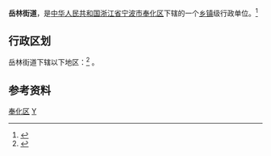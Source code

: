 {{中国乡级行政区|33/02/13/002/000}}
'''岳林街道'''，是[[中华人民共和国|中华人民共和国]][[浙江省|浙江省]][[宁波市|宁波市]][[奉化区|奉化区]]下辖的一个[[乡镇|乡镇]]级行政单位。<ref>{{PRC admin/ref sgc|{{PRC admin/parent|{{{1|}}}}}}}</ref>

== 行政区划 ==
岳林街道下辖以下地区：<ref>{{PRC admin/ref sgc|{{{1|}}}}}</ref>
{{PRC admin/children|33/02/13/002/000}}。

== 参考资料 ==
{{reflist}}

{{奉化区行政区划}}
{{Ningbo-stub}}

[[Category:宁波市街道_(行政区划)|奉化区]]
[[Category:奉化区行政区划|Y]]